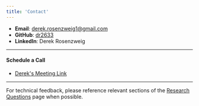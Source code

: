 ```yaml
---
title: 'Contact'
---
```


- **Email**: derek.rosenzweig1@gmail.com  
- **GitHub**: [dr2633](https://github.com/dr2633)
- **LinkedIn**: Derek Rosenzweig

---

#### Schedule a Call

- [Derek's Meeting Link](https://cal.com/derek-rosenzweig-zpj68b/30min?overlayCalendar=true)

---

For technical feedback, please reference relevant sections of the [Research Questions](/research-questions) page when possible.
